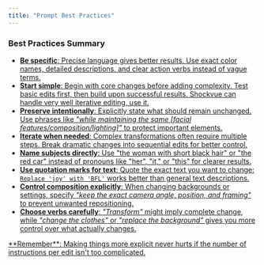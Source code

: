 ```yaml
---
title: "Prompt Best Practices"
---
```


### Best Practices Summary <a href="#best-practices-summary" id="best-practices-summary" />

- **Be specific**: Precise language gives better results. Use exact color names, detailed descriptions, and clear action verbs instead of vague terms.
- **Start simple**: Begin with core changes before adding complexity. Test basic edits first, then build upon successful results. Shockvue can handle very well iterative editing, use it.
- **Preserve intentionally**: Explicitly state what should remain unchanged. Use phrases like _"while maintaining the same [facial features/composition/lighting]"_ to protect important elements.
- **Iterate when needed**: Complex transformations often require multiple steps. Break dramatic changes into sequential edits for better control.
- **Name subjects directly**: Use "the woman with short black hair" or "the red car" instead of pronouns like "her", "it," or "this" for clearer results.
- **Use quotation marks for text**: Quote the exact text you want to change: `Replace 'joy' with 'BFL'` works better than general text descriptions.
- **Control composition explicitly**: When changing backgrounds or settings, specify _"keep the exact camera angle, position, and framing"_ to prevent unwanted repositioning.
- **Choose verbs carefully**: _"Transform"_ might imply complete change, while _"change the clothes"_ or _"replace the background"_ gives you more control over what actually changes.

<Note>
  **Remember**: Making things more explicit never hurts if the number of instructions per edit isn't too complicated.
</Note>